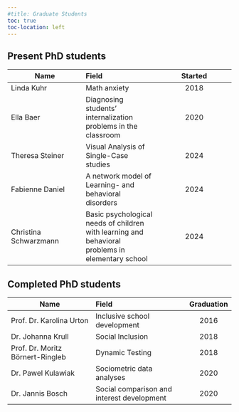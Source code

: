 ```yaml
---
#title: Graduate Students
toc: true
toc-location: left
---
```


<!-- ![](images/phdhats.webp){fig-align="center"} -->

::: panel-tabset
## Present PhD students

| Name | Field | Started |
|------------------------|:-----------------------|:----------------------:|
| Linda Kuhr | Math anxiety | 2018 |
| Ella Baer | Diagnosing students' internalization problems in the classroom | 2020 |
| Theresa Steiner | Visual Analysis of Single-Case studies | 2024 |
| Fabienne Daniel | A network model of Learning- and behavioral disorders | 2024 |
| Christina Schwarzmann | Basic psychological needs of children with learning and behavioral problems in elementary school | 2024 |

## Completed PhD students

| Name | Field | Graduation |
|----|:---|:--:|
| Prof. Dr. Karolina Urton | Inclusive school development | 2016 |
| Dr. Johanna Krull | Social Inclusion | 2018 |
| Prof. Dr. Moritz Börnert-Ringleb | Dynamic Testing | 2018 |
| Dr. Pawel Kulawiak | Sociometric data analyses | 2020 |
| Dr. Jannis Bosch | Social comparison and interest development | 2020 |
:::

